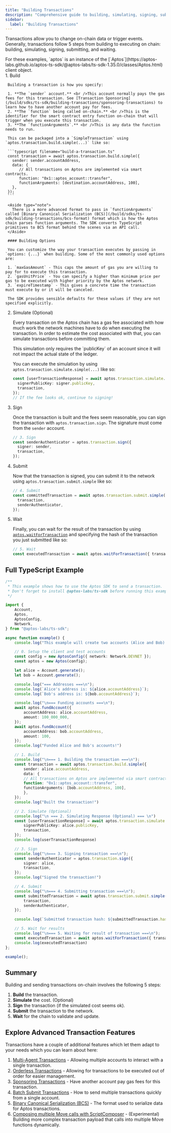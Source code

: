 ```yaml
---
title: "Building Transactions"
description: "Comprehensive guide to building, simulating, signing, submitting, and executing transactions on Aptos using the TypeScript SDK"
sidebar:
  label: "Building Transactions"
---
```



Transactions allow you to change on-chain data or trigger events. Generally, transactions follow 5 steps from building to executing on chain: building, simulating, signing, submitting, and waiting.

<Aside type="note">
  For these examples, `aptos` is an instance of the [`Aptos`](https://aptos-labs.github.io/aptos-ts-sdk/@aptos-labs/ts-sdk-1.35.0/classes/Aptos.html) client object.
</Aside>

<Steps>
  1. Build

     Building a transaction is how you specify:

     1. **The `sender` account.** <br />This account normally pays the gas fees for this transaction. See [Transaction Sponsoring](/build/sdks/ts-sdk/building-transactions/sponsoring-transactions) to learn how to have another account pay for fees.
     2. **The `function` being called on-chain.** <br />This is the identifier for the smart contract entry function on-chain that will trigger when you execute this transaction.
     3. **The `functionArguments`.** <br />This is any data the function needs to run.

     This can be packaged into a `SimpleTransaction` using `aptos.transaction.build.simple(...)` like so:

     ```typescript filename="build-a-transaction.ts"
     const transaction = await aptos.transaction.build.simple({
       sender: sender.accountAddress,
       data: {
     	  // All transactions on Aptos are implemented via smart contracts.
     	  function: "0x1::aptos_account::transfer",
     	  functionArguments: [destination.accountAddress, 100],
       },
     });
     ```

     <Aside type="note">
       There is a more advanced format to pass in `functionArguments` called [Binary Canonical Serialization (BCS)](/build/sdks/ts-sdk/building-transactions/bcs-format) format which is how the Aptos chain parses function arguments. The SDK converts TypeScript primitives to BCS format behind the scenes via an API call.
     </Aside>

     #### Building Options

     You can customize the way your transaction executes by passing in `options: {...}` when building. Some of the most commonly used options are:

     1. `maxGasAmount` - This caps the amount of gas you are willing to pay for to execute this transaction.
     2. `gasUnitPrice` - You can specify a higher than minimum price per gas to be executed with higher priority by the Aptos network.
     3. `expireTimestamp` - This gives a concrete time the transaction must execute by or it will be canceled.

     The SDK provides sensible defaults for these values if they are not specified explicitly.

  2. Simulate (Optional)

     Every transaction on the Aptos chain has a gas fee associated with how much work the network machines have to do when executing the transaction. In order to estimate the cost associated with that, you can simulate transactions before committing them.

     <Aside type="note">
       This simulation only requires the `publicKey` of an account since it will not impact the actual state of the ledger.
     </Aside>

     You can execute the simulation by using `aptos.transaction.simulate.simple(...)` like so:

     ```typescript filename="build-a-transaction.ts"
     const [userTransactionResponse] = await aptos.transaction.simulate.simple({
       signerPublicKey: signer.publicKey,
       transaction,
     });
     // If the fee looks ok, continue to signing!
     ```

  3. Sign

     Once the transaction is built and the fees seem reasonable, you can sign the transaction with `aptos.transaction.sign`. The signature must come from the `sender` account.

     ```typescript filename="build-a-transaction.ts"
     // 3. Sign
     const senderAuthenticator = aptos.transaction.sign({
       signer: sender,
       transaction,
     });
     ```

  4. Submit

     Now that the transaction is signed, you can submit it to the network using `aptos.transaction.submit.simple` like so:

     ```typescript filename="build-a-transaction.ts"
     // 4. Submit
     const committedTransaction = await aptos.transaction.submit.simple({
       transaction,
       senderAuthenticator,
     });
     ```

  5. Wait

     Finally, you can wait for the result of the transaction by using [`aptos.waitForTransaction`](https://aptos-labs.github.io/aptos-ts-sdk/@aptos-labs/ts-sdk-1.35.0/classes/Aptos.html#waitForTransaction) and specifying the hash of the transaction you just submitted like so:

     ```typescript filename="build-a-transaction.ts"
     // 5. Wait
     const executedTransaction = await aptos.waitForTransaction({ transactionHash: committedTransaction.hash });
     ```
</Steps>

## Full TypeScript Example

```typescript filename="build-a-transaction.ts"
/**
 * This example shows how to use the Aptos SDK to send a transaction.
 * Don't forget to install @aptos-labs/ts-sdk before running this example!
 */

import {
    Account,
    Aptos,
    AptosConfig,
    Network,
} from "@aptos-labs/ts-sdk";

async function example() {
    console.log("This example will create two accounts (Alice and Bob) and send a transaction transfering APT to Bob's account.");

    // 0. Setup the client and test accounts
    const config = new AptosConfig({ network: Network.DEVNET });
    const aptos = new Aptos(config);

    let alice = Account.generate();
    let bob = Account.generate();

    console.log("=== Addresses ===\n");
    console.log(`Alice's address is: ${alice.accountAddress}`);
    console.log(`Bob's address is: ${bob.accountAddress}`);

    console.log("\n=== Funding accounts ===\n");
    await aptos.fundAccount({
        accountAddress: alice.accountAddress,
        amount: 100_000_000,
    });
    await aptos.fundAccount({
        accountAddress: bob.accountAddress,
        amount: 100,
    });
    console.log("Funded Alice and Bob's accounts!")

    // 1. Build
    console.log("\n=== 1. Building the transaction ===\n");
    const transaction = await aptos.transaction.build.simple({
        sender: alice.accountAddress,
        data: {
        // All transactions on Aptos are implemented via smart contracts.
        function: "0x1::aptos_account::transfer",
        functionArguments: [bob.accountAddress, 100],
        },
    });
    console.log("Built the transaction!")

    // 2. Simulate (Optional)
    console.log("\n === 2. Simulating Response (Optional) === \n")
    const [userTransactionResponse] = await aptos.transaction.simulate.simple({
        signerPublicKey: alice.publicKey,
        transaction,
    });
    console.log(userTransactionResponse)

    // 3. Sign
    console.log("\n=== 3. Signing transaction ===\n");
    const senderAuthenticator = aptos.transaction.sign({
        signer: alice,
        transaction,
    });
    console.log("Signed the transaction!")

    // 4. Submit
    console.log("\n=== 4. Submitting transaction ===\n");
    const submittedTransaction = await aptos.transaction.submit.simple({
        transaction,
        senderAuthenticator,
    });

    console.log(`Submitted transaction hash: ${submittedTransaction.hash}`);

    // 5. Wait for results
    console.log("\n=== 5. Waiting for result of transaction ===\n");
    const executedTransaction = await aptos.waitForTransaction({ transactionHash: submittedTransaction.hash });
    console.log(executedTransaction)
};

example();
```

## Summary

Building and sending transactions on-chain involves the following 5 steps:

1. **Build** the transaction.
2. **Simulate** the cost. (Optional)
3. **Sign** the transaction (if the simulated cost seems ok).
4. **Submit** the transaction to the network.
5. **Wait** for the chain to validate and update.

## Explore Advanced Transaction Features

Transactions have a couple of additional features which let them adapt to your needs which you can learn about here:

1. [Multi-Agent Transactions](/build/sdks/ts-sdk/building-transactions/multi-agent-transactions) - Allowing multiple accounts to interact with a single transaction.
2. [Orderless Transactions](/build/sdks/ts-sdk/building-transactions/orderless-transactions) - Allowing for transactions to be executed out of order for easier management.
3. [Sponsoring Transactions](/build/sdks/ts-sdk/building-transactions/sponsoring-transactions) - Have another account pay gas fees for this transaction.
4. [Batch Submit Transactions](/build/sdks/ts-sdk/building-transactions/batching-transactions) - How to send multiple transactions quickly from a single account.
5. [Binary Canonical Serialization (BCS)](/build/sdks/ts-sdk/building-transactions/bcs-format) - The format used to serialize data for Aptos transactions.
6. [Composing multiple Move calls with ScriptComposer](/build/sdks/ts-sdk/building-transactions/script-composer) - (Experimental) Building more complex transaction payload that calls into multiple Move functions dynamically.
